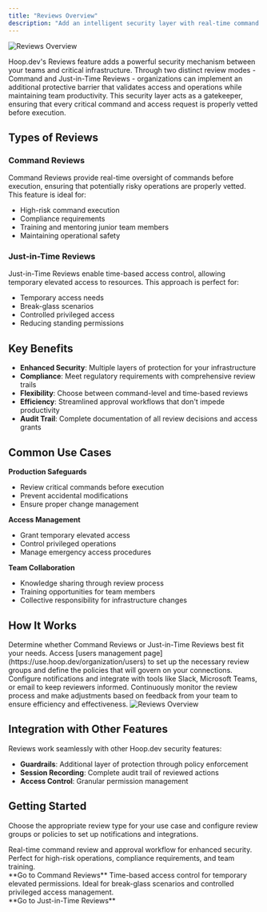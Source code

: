 ```yaml
---
title: "Reviews Overview"
description: "Add an intelligent security layer with real-time command reviews and just-in-time access controls"
---
```


<Frame>
  <img src="/images/learn/features/review.png" alt="Reviews Overview" />
</Frame>

Hoop.dev's Reviews feature adds a powerful security mechanism between your teams and critical infrastructure. Through two distinct review modes - Command and Just-in-Time Reviews - organizations can implement an additional protective barrier that validates access and operations while maintaining team productivity. This security layer acts as a gatekeeper, ensuring that every critical command and access request is properly vetted before execution.

## Types of Reviews

### Command Reviews
Command Reviews provide real-time oversight of commands before execution, ensuring that potentially risky operations are properly vetted. This feature is ideal for:
- High-risk command execution
- Compliance requirements
- Training and mentoring junior team members
- Maintaining operational safety

### Just-in-Time Reviews
Just-in-Time Reviews enable time-based access control, allowing temporary elevated access to resources. This approach is perfect for:
- Temporary access needs
- Break-glass scenarios
- Controlled privileged access
- Reducing standing permissions

## Key Benefits

- **Enhanced Security**: Multiple layers of protection for your infrastructure
- **Compliance**: Meet regulatory requirements with comprehensive review trails
- **Flexibility**: Choose between command-level and time-based reviews
- **Efficiency**: Streamlined approval workflows that don't impede productivity
- **Audit Trail**: Complete documentation of all review decisions and access grants

## Common Use Cases

**Production Safeguards**
- Review critical commands before execution
- Prevent accidental modifications
- Ensure proper change management

**Access Management**
- Grant temporary elevated access
- Control privileged operations
- Manage emergency access procedures

**Team Collaboration**
- Knowledge sharing through review process
- Training opportunities for team members
- Collective responsibility for infrastructure changes

## How It Works
<Steps>
  <Step title="Choose the appropriate review type for your use case">
    Determine whether Command Reviews or Just-in-Time Reviews best fit your needs.
  </Step>
  <Step title="Configure review groups and connection policies">
    Access [users management page](https://use.hoop.dev/organization/users) to set up the necessary review groups and define the policies that will govern on your connections.
  </Step>
  <Step title="Set up notifications and integrations">
    Configure notifications and integrate with tools like Slack, Microsoft Teams, or email to keep reviewers informed.
  </Step>
  <Step title="Monitor and adjust based on team feedback">
    Continuously monitor the review process and make adjustments based on feedback from your team to ensure efficiency and effectiveness.
  </Step>
</Steps>

<Frame>
  <img src="/images/learn/features/review-2.png" alt="Reviews Overview" />
</Frame>


## Integration with Other Features

Reviews work seamlessly with other Hoop.dev security features:
- **Guardrails**: Additional layer of protection through policy enforcement
- **Session Recording**: Complete audit trail of reviewed actions
- **Access Control**: Granular permission management

## Getting Started
Choose the appropriate review type for your use case and configure review groups or policies to set up notifications and integrations.

<CardGroup cols={2}>
  <Card title="Command Reviews" icon="square-terminal" href="/learn/features/reviews/command-reviews">
    Real-time command review and approval workflow for enhanced security. Perfect for high-risk operations, compliance requirements, and team training.
    <br />
    **Go to Command Reviews** <Icon icon="arrow-right" />
  </Card>
  <Card title="Just-in-Time Reviews" icon="clock" href="/learn/features/reviews/jit-reviews">
    Time-based access control for temporary elevated permissions. Ideal for break-glass scenarios and controlled privileged access management.
    <br />
    **Go to Just-in-Time Reviews** <Icon icon="arrow-right" />
  </Card>
</CardGroup>